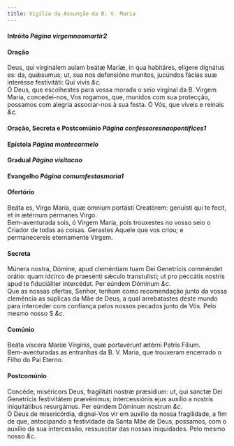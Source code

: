 ```yaml
---
title: Vigília da Assunção da B. V. Maria
---
```



<h4 class="text-center">Intróito <em>Página virgemnaomartir2</em></h4>

<h4 class="text-center">Oração</h4>
<div class="container-fluid">
<div class="row">
<div class="col-6 dropcaps text-justify">
Deus, qui virginálem aulam beátæ Maríæ, in qua habitáres, elígere dignátus es: da, quǽsumus; ut, sua nos defensióne munitos, jucúndos fácias suæ interésse festivitáti: Qui vivis <em>&c.</em>
</div>
<div class="col-6 dropcaps text-justify">
Ó Deus, que escolhestes para vossa morada o seio virginal da B. Virgem Maria, concedei-nos, Vos rogamos, que, munidos com sua protecção, possamos com alegria associar-nos à sua festa. Ó Vós, que viveis e reinais <em>&c.</em>
</div>
</div>
</div>

<h4 class="text-center">Oração, Secreta e Postcomúnio <em>Página confessoresnaopontifices1</em></h4>

<h4 class="text-center">Epístola <em>Página montecarmelo</em></h4>

<h4 class="text-center">Gradual <em>Página visitacao</em></h4>

<h4 class="text-center">Evangelho <em>Página comumfestasmaria1</em></h4>

<h4 class="text-center">Ofertório</h4>
<div class="container-fluid">
<div class="row">
<div class="col-6 dropcaps text-justify">
Beáta es, Virgo María, quæ ómnium portásti Creatórem: genuísti qui te fecit, et in ætérnum pérmanes Virgo.
</div>
<div class="col-6 dropcaps text-justify">
Bem-aventurada sois, ó Virgem Maria, pois trouxestes no vosso seio o Criador de todas as coisas. Gerastes Aquele que vos criou; e permanecereis eternamente Virgem.
</div>
</div>
</div>

<h4 class="text-center">Secreta</h4>
<div class="container-fluid">
<div class="row">
<div class="col-6 dropcaps text-justify">
Múnera nostra, Dómine, apud cleméntiam tuam Dei Genetrícis comméndet orátio: quam idcírco de praesénti sǽculo transtulísti; ut pro peccátis nostris apud te fiduciáliter intercédat. Per eúndem Dóminum <em>&c.</em>
</div>
<div class="col-6 dropcaps text-justify">
Que as nossas ofertas, Senhor, tenham como recomendação junto da vossa clemência as súplicas da Mãe de Deus, a qual arrebatastes deste mundo para interceder com confiança pelos nossos pecados junto de Vós. Pelo mesmo nosso S <em>&c.</em>
</div>
</div>
</div>

<h4 class="text-center">Comúnio</h4>
<div class="container-fluid">
<div class="row">
<div class="col-6 dropcaps text-justify">
Beáta víscera Maríæ Vírginis, quæ portavérunt ætérni Patris Fílium.
</div>
<div class="col-6 dropcaps text-justify">
Bem-aventuradas as entranhas da B. V. Maria, que trouxeram encerrado o Filho do Pai Eterno.
</div>
</div>
</div>

<h4 class="text-center">Postcomúnio</h4>
<div class="container-fluid">
<div class="row">
<div class="col-6 dropcaps text-justify">
Concéde, miséricors Deus, fragilitáti nostræ præsídium: ut, qui sanctæ Dei Genetrícis festivitátem prævénimus; intercessiónis ejus auxílio a nostris iniquitátibus resurgámus. Per eúndem Dóminum nostrum <em>&c.</em>
</div>
<div class="col-6 dropcaps text-justify">
Ó Deus de misericórdia, dignai-Vos vir em auxílio da nossa fragilidade, a fim de que, antecipando a festividade da Santa Mãe de Deus, possamos, com o auxílio da sua intercessão, ressuscitar das nossas iniquidades. Pelo mesmo nosso <em>&c.</em>
</div>
</div>
</div>
